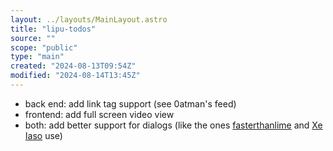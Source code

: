 ```yaml
---
layout: ../layouts/MainLayout.astro
title: "lipu-todos"
source: ""
scope: "public"
type: "main"
created: "2024-08-13T09:54Z"
modified: "2024-08-14T13:45Z"
---
```


- back end: add link tag support (see 0atman's feed)
- frontend: add full screen video view
- both: add better support for dialogs (like the ones [fasterthanlime](https://fasterthanli.me) and [Xe Iaso](https://xeiaso.net) use)